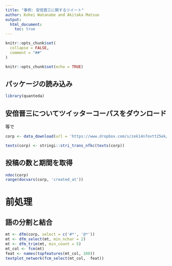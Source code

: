 ```yaml
---
title: "事例: 安倍晋三に関するツイート"
author: Kohei Watanabe and Akitaka Matsuo
output: 
  html_document:
    toc: true
---
```


```r
knitr::opts_chunk$set(
  collapse = FALSE,
  comment = "##"
)
```


```r
knitr::opts_chunk$set(echo = TRUE)
```

## パッケージの読み込み
```r
library(quanteda)
```


## 安倍晋三についてツイッターコーパスをダウンロード
等で
```r
corp <- data_download(url = 'https://www.dropbox.com/s/zek14n7ovtt25ek/data_corpus_abetweets.rds?dl=1')

texts(corp) <- stringi::stri_trans_nfkc(texts(corp))


```


## 投稿の数と期間を取得
```r
ndoc(corp)
range(docvars(corp, 'created_at'))
```


# 前処理

## 語の分割と結合

```r

mt <- dfm(corp, select = c('#*', '@*'))
mt <- dfm_select(mt, min_nchar = 2)
mt <- dfm_trim(mt, min_count = 5)
mt_col <- fcm(mt)
feat <- names(topfeatures(mt_col, 100))
textplot_network(fcm_select(mt_col,  feat))

```

